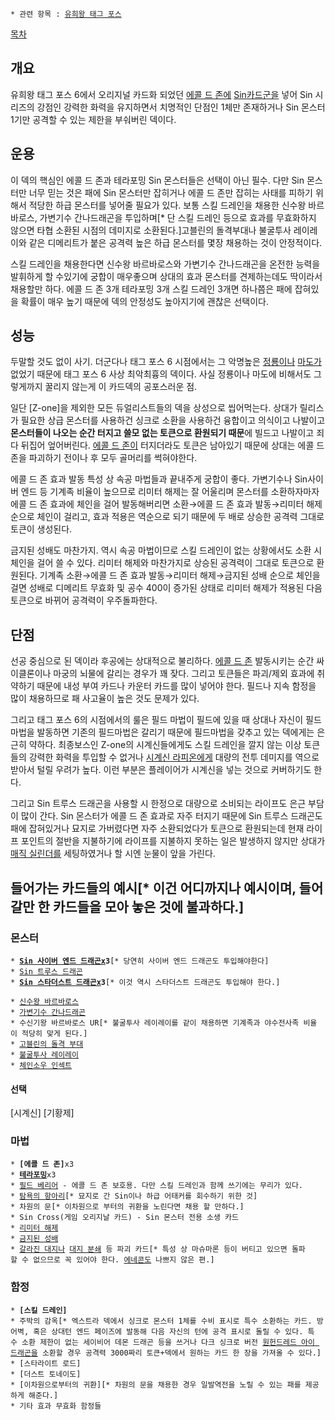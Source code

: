  * 관련 항목 : [[유희왕 태그 포스]]

[[목차]]

== 개요 ==
유희왕 태그 포스 6에서 오리지널 카드화 되었던 [[에콜 드 존]]에 [[Sin(유희왕)|Sin]]카드군을 넣어 Sin 시리즈의 강점인 강력한 화력을 유지하면서 치명적인 단점인 1체만 존재하거나 Sin 몬스터 1기만 공격할 수 있는 제한을 부숴버린 덱이다.

== 운용 ==
이 덱의 핵심인 에콜 드 존과 테라포밍 Sin 몬스터들은 선택이 아닌 필수. 다만 Sin 몬스터만 너무 믿는 것은 패에 Sin 몬스터만 잡히거나 에콜 드 존만 잡히는 사태를 피하기 위해서 적당한 하급 몬스터를 넣어줄 필요가 있다. 보통 스킬 드레인을 채용한 신수왕 바르바로스, 가변기수 간나드래곤을 투입하며[* 단 스킬 드레인 등으로 효과를 무효화하지 않으면 타협 소환된 시점의 데미지로 소환된다.]고블린의 돌격부대나 불굴투사 레이레이와 같은 디메리트가 붙은 공격력 높은 하급 몬스터를 몇장 채용하는 것이 안정적이다.

스킬 드레인을 채용한다면 신수왕 바르바로스와 가변기수 간나드래곤을 온전한 능력을 발휘하게 할 수있기에 궁합이 매우좋으며 상대의 효과 몬스터를 견제하는데도 딱이라서 채용할만 하다. 에콜 드 존 3개 테라포밍 3개 스킬 드레인 3개면 하나쯤은 패에 잡혀있을 확률이 매우 높기 때문에 덱의 안정성도 높아지기에 괜찮은 선택이다.

== 성능 ==
두말할 것도 없이 사기. 더군다나 태그 포스 6 시점에서는 그 악명높은 [[정룡]]이나 [[마도]]가 없었기 때문에 태그 포스 6 사상 최악최흉의 덱이다. 사실 정룡이나 마도에 비해서도 그렇게까지 꿀리지 않는게 이 카드덱의 공포스러운 점.

일단 [Z-one]을 제외한 모든 듀얼리스트들의 덱을 상성으로 씹어먹는다. 상대가 릴리스가 필요한 상급 몬스터를 사용하건 싱크로 소환을 사용하건 융합이고 의식이고 나발이고 '''몬스터들이 나오는 순간 터지고 쓸모 없는 토큰으로 환원되기 때문'''에 빌드고 나발이고 죄다 뒤집어 엎어버린다. [[에콜 드 존]]이 터지더라도 토큰은 남아있기 때문에 상대는 에콜 드 존을 파괴하기 전이나 후 모두 골머리를 썩혀야한다.

에콜 드 존 효과 발동 특성 상 속공 마법들과 끝내주게 궁합이 좋다. 가변기수나 Sin사이버 엔드 등 기계족 비율이 높으므로 리미터 해제는 잘 어울리며 몬스터를 소환하자마자 에콜 드 존 효과에 체인을 걸어 발동해버리면 소환→에콜 드 존 효과 발동→리미터 해제 순으로 체인이 걸리고, 효과 적용은 역순으로 되기 때문에 두 배로 상승한 공격력 그대로 토큰이 생성된다.

금지된 성배도 마찬가지. 역시 속공 마법이므로 스킬 드레인이 없는 상황에서도 소환 시 체인을 걸어 쓸 수 있다. 리미터 해제와 마찬가지로 상승된 공격력이 그대로 토큰으로 환원된다. 기계족 소환→에콜 드 존 효과 발동→리미터 해제→금지된 성배 순으로 체인을 걸면 성배로 디메리트 무효화 및 공수 400이 증가된 상태로 리미터 해제가 적용된 다음 토큰으로 바뀌어 공격력이 우주돌파한다.

== 단점 ==
선공 중심으로 된 덱이라 후공에는 상대적으로 불리하다. [[에콜 드 존]] 발동시키는 순간 싸이클론이나 마궁의 뇌물에 갈리는 경우가 꽤 잦다. 그리고 토큰들은 파괴/제외 효과에 취약하기 때문에 내성 부여 카드나 카운터 카드를 많이 넣어야 한다. 필드나 지속 함정을 많이 채용하므로 패 사고율이 높은 것도 문제가 있다.

그리고 태그 포스 6의 시점에서의 룰은 필드 마법이 필드에 있을 때 상대나 자신이 필드 마법을 발동하면 기존의 필드마법은 갈리기 때문에 필드마법을 갖추고 있는 덱에게는 은근히 약하다. 최종보스인 Z-one의 시계신들에게도 스킬 드레인을 깔지 않는 이상 토큰들의 강력한 화력을 투입할 수 없거나 [[시계신 라피온]]에게 대량의 전투 데미지를 역으로 받아서 털릴 우려가 높다. 이런 부분은 플레이어가 시계신을 넣는 것으로 커버하기도 한다.

그리고 Sin 트루스 드래곤을 사용할 시 한정으로 대량으로 소비되는 라이프도 은근 부담이 많이 간다. Sin 몬스터가 에콜 드 존 효과로 자주 터지기 때문에 Sin 트루스 드래곤도 패에 잡혀있거나 묘지로 가버렸다면 자주 소환되었다가 토큰으로 환원되는데 현재 라이프 포인트의 절반을 지불하기에 라이프를 지불하지 못하는 일은 발생하지 않지만 상대가 [[매직 실린더]]를 세팅하였거나 할 시엔 눈물이 앞을 가린다.

== 들어가는 카드들의 예시[* 이건 어디까지나 예시이며, 들어갈만 한 카드들을 모아 놓은 것에 불과하다.] ==

=== 몬스터 ===
 * '''[[Sin 사이버 엔드 드래곤]]x3'''[* 당연히 사이버 엔드 드래곤도 투입해야한다]
 * [[Sin 트루스 드래곤]]
 * '''[[Sin 스타더스트 드래곤]]x3'''[* 이것 역시 스타더스트 드래곤도 투입해야 한다.]

 * [[신수왕 바르바로스]]
 * [[가변기수 간나드래곤]]
 * 수신기왕 바르바로스 UR[* 불굴투사 레이레이를 같이 채용하면 기계족과 야수전사족 비율이 적당히 맞게 된다.]
 * [[고블린의 돌격 부대]]
 * [[불굴투사 레이레이]]
 * [[체인소우 인섹트]]

==== 선택 ====
[시계신]
[기황제]

=== 마법 ===
 * '''[에콜 드 존]'''x3
 * '''[[테라포밍]]'''x3
 * [[필드 베리어]] - 에콜 드 존 보호용. 다만 스킬 드레인과 함께 쓰기에는 무리가 있다.
 * [[탐욕의 항아리]][* 묘지로 간 Sin이나 하급 어태커를 회수하기 위한 것]
 * 차원의 문[* 이차원으로 부터의 귀환을 노린다면 채용 할 만하다.] 
 * Sin Cross(게임 오리지날 카드) - Sin 몬스터 전용 소생 카드
 * [[리미터 해제]]
 * [[금지된 성배]]
 * [[갈라진 대지]]나 [[대지 분쇄]] 등 파괴 카드[* 특성 상 마슈마론 등이 버티고 있으면 돌파할 수 없으므로 꼭 있어야 한다. [[에네콘]]도 나쁘지 않은 편.]
=== 함정 ===
 * '''[스킬 드레인]'''
 * 주박의 감옥[* 엑스트라 덱에서 싱크로 몬스터 1체를 수비 표시로 특수 소환하는 카드. 방어벽, 혹은 상대턴 엔드 페이즈에 발동해 다음 자신의 턴에 공격 표시로 돌릴 수 있다. 특수 소환 제한이 없는 세이비어 데몬 드래곤 등을 쓰거나 다크 싱크로 버전 [[원헌드레드 아이 드래곤]]을 소환할 경우 공격력 3000짜리 토큰+덱에서 원하는 카드 한 장을 가져올 수 있다.]
 * [스타라이트 로드]
 * [더스트 토네이도]
 * [이차원으로부터의 귀환][* 차원의 문을 채용한 경우 일발역전을 노릴 수 있는 패를 제공하게 해준다.]
 * 기타 효과 무효화 함정들
